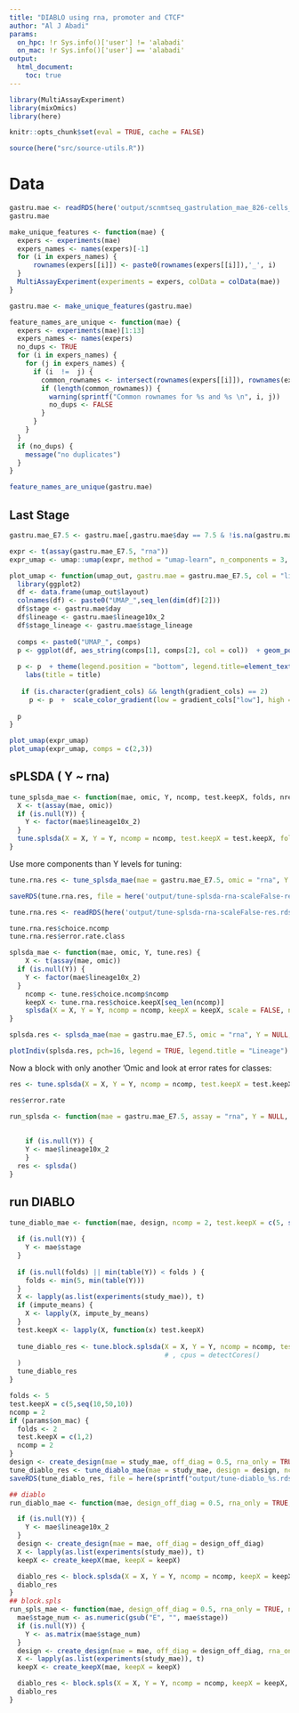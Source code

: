 ```yaml
---
title: "DIABLO using rna, promoter and CTCF"
author: "Al J Abadi"
params:
  on_hpc: !r Sys.info()['user'] != 'alabadi'
  on_mac: !r Sys.info()['user'] == 'alabadi'
output:
  html_document:
    toc: true
---
```


```r
library(MultiAssayExperiment)
library(mixOmics)
library(here)
```


```r
knitr::opts_chunk$set(eval = TRUE, cache = FALSE)
```


```r
source(here("src/source-utils.R"))
```

# Data

```r
gastru.mae <- readRDS(here('output/scnmtseq_gastrulation_mae_826-cells_orderedFeatures.rds'))  # MAE experiment
gastru.mae
```

```r
make_unique_features <- function(mae) {
  expers <- experiments(mae)
  expers_names <- names(expers)[-1]
  for (i in expers_names) {
      rownames(expers[[i]]) <- paste0(rownames(expers[[i]]),'_', i)
  }
  MultiAssayExperiment(experiments = expers, colData = colData(mae))
}
```

```r
gastru.mae <- make_unique_features(gastru.mae)
```


```r
feature_names_are_unique <- function(mae) {
  expers <- experiments(mae)[1:13]
  expers_names <- names(expers)
  no_dups <- TRUE
  for (i in expers_names) {
    for (j in expers_names) {
      if (i  !=  j) {
        common_rownames <- intersect(rownames(expers[[i]]), rownames(expers[[j]]))
        if (length(common_rownames)) {
          warning(sprintf("Common rownames for %s and %s \n", i, j))
          no_dups <- FALSE
        }
      }
    }
  }
  if (no_dups) {
    message("no duplicates")
  }
}
```


```r
feature_names_are_unique(gastru.mae)
```


## Last Stage

```r
gastru.mae_E7.5 <- gastru.mae[,gastru.mae$day == 7.5 & !is.na(gastru.mae$lineage10x_2),]
```

```r
expr <- t(assay(gastru.mae_E7.5, "rna"))
expr_umap <- umap::umap(expr, method = "umap-learn", n_components = 3, metric = "euclidean", n_neighbors = 30)
```
```r
plot_umap <- function(umap_out, gastru.mae = gastru.mae_E7.5, col = "lineage", comps = c(1,2), title = NULL, gradient_cols = NULL){
  library(ggplot2)
  df <- data.frame(umap_out$layout)
  colnames(df) <- paste0("UMAP_",seq_len(dim(df)[2]))
  df$stage <- gastru.mae$day
  df$lineage <- gastru.mae$lineage10x_2
  df$stage_lineage <- gastru.mae$stage_lineage
  
  comps <- paste0("UMAP_", comps)
  p <- ggplot(df, aes_string(comps[1], comps[2], col = col))  + geom_point(alpha = 0.5) +  theme_bw()  +  guides(col = guide_legend(title = col))
  
  p <- p  + theme(legend.position = "bottom", legend.title=element_text(size=14))  + 
    labs(title = title)
  
   if (is.character(gradient_cols) && length(gradient_cols) == 2)
     p <- p  +  scale_color_gradient(low = gradient_cols["low"], high = gradient_cols["high"])
  
  p
}
```
```r
plot_umap(expr_umap)
plot_umap(expr_umap, comps = c(2,3))
```
## sPLSDA ( Y ~ rna)

```r
tune_splsda_mae <- function(mae, omic, Y, ncomp, test.keepX, folds, nrepeat) {
  X <- t(assay(mae, omic))
  if (is.null(Y)) {
    Y <- factor(mae$lineage10x_2)
  }
  tune.splsda(X = X, Y = Y, ncomp = ncomp, test.keepX = test.keepX, folds = folds, nrepeat = nrepeat, scale = FALSE, cpus = parallel::detectCores(), auc = TRUE)
}
```

Use more components than Y levels for tuning:

```r
tune.rna.res <- tune_splsda_mae(mae = gastru.mae_E7.5, omic = "rna", Y = NULL, ncomp = length(unique(gastru.mae_E7.5$lineage10x_2)) + 3, folds = 3, nrepeat = 3, test.keepX = c(5, 10, 20, 50))
```

```r
saveRDS(tune.rna.res, file = here('output/tune-splsda-rna-scaleFalse-res.rds'))
```
```r
tune.rna.res <- readRDS(here('output/tune-splsda-rna-scaleFalse-res.rds'))
```


```r
tune.rna.res$choice.ncomp
tune.rna.res$error.rate.class
```

```r
splsda_mae <- function(mae, omic, Y, tune.res) {
    X <- t(assay(mae, omic))
  if (is.null(Y)) {
    Y <- factor(mae$lineage10x_2)
  }
    ncomp <- tune.res$choice.ncomp$ncomp
    keepX <- tune.rna.res$choice.keepX[seq_len(ncomp)]
    splsda(X = X, Y = Y, ncomp = ncomp, keepX = keepX, scale = FALSE, near.zero.var = TRUE)
}
```

```r
splsda.res <- splsda_mae(mae = gastru.mae_E7.5, omic = "rna", Y = NULL, tune.res = tune.rna.res)
```

```r
plotIndiv(splsda.res, pch=16, legend = TRUE, legend.title = "Lineage")
```

Now a block with only another 'Omic and look at error rates for classes:


```r
res <- tune.splsda(X = X, Y = Y, ncomp = ncomp, test.keepX = test.keepX, folds = 3, nrepeat = 3)
```

```r
res$error.rate
```


```r
run_splsda <- function(mae = gastru.mae_E7.5, assay = "rna", Y = NULL, ncomp=2, keepX = 50) {
  
  
    if (is.null(Y)) {
    Y <- mae$lineage10x_2
    }
  res <- splsda()
}
```


## run DIABLO


```r
tune_diablo_mae <- function(mae, design, ncomp = 2, test.keepX = c(5, seq(10, 50, 10)), Y = NULL, mode = "canonical", folds = NULL, impute_means = TRUE) {
  
  if (is.null(Y)) {
    Y <- mae$stage
  }
  
  if (is.null(folds) || min(table(Y)) < folds ) {
    folds <- min(5, min(table(Y)))
  }
  X <- lapply(as.list(experiments(study_mae)), t)
  if (impute_means) {
    X <- lapply(X, impute_by_means)
  }
  test.keepX <- lapply(X, function(x) test.keepX)
  
  tune_diablo_res <- tune.block.splsda(X = X, Y = Y, ncomp = ncomp, test.keepX = test.keepX,  design = design, validation = "Mfold", folds = folds, weighted = TRUE, dist = "max.dist"
                                       # , cpus = detectCores()
  )
  tune_diablo_res
}
```


```r
folds <- 5
test.keepX = c(5,seq(10,50,10))
ncomp = 2
if (params$on_mac) {
  folds <- 2
  test.keepX = c(1,2)
  ncomp = 2
}
design <- create_design(mae = study_mae, off_diag = 0.5, rna_only = TRUE)
tune_diablo_res <- tune_diablo_mae(mae = study_mae, design = design, ncomp = ncomp, test.keepX = test.keepX, Y = NULL, mode = "canonical", folds = folds, impute_means = TRUE)
saveRDS(tune_diablo_res, file = here(sprintf("output/tune-diablo_%s.rds", paste0(study_assays, collapse = "-"))))
```


```r
## diablo
run_diablo_mae <- function(mae, design_off_diag = 0.5, rna_only = TRUE, ncomp = 2, keepX = c(25, 25), Y = NULL, mode = "canonical") {

  if (is.null(Y)) {
    Y <- mae$lineage10x_2
  }
  design <- create_design(mae = mae, off_diag = design_off_diag)
  X <- lapply(as.list(experiments(study_mae)), t)
  keepX <- create_keepX(mae, keepX = keepX)

  diablo_res <- block.splsda(X = X, Y = Y, ncomp = ncomp, keepX = keepX, mode = mode, design = design)
  diablo_res
}
## block.spls
run_spls_mae <- function(mae, design_off_diag = 0.5, rna_only = TRUE, ncomp = 2, keepX = c(25, 25), Y = NULL, mode = "canonical") {
  mae$stage_num <- as.numeric(gsub("E", "", mae$stage))
  if (is.null(Y)) {
    Y <- as.matrix(mae$stage_num)
  }
  design <- create_design(mae = mae, off_diag = design_off_diag, rna_only = rna_only)
  X <- lapply(as.list(experiments(study_mae)), t)
  keepX <- create_keepX(mae, keepX = keepX)

  diablo_res <- block.spls(X = X, Y = Y, ncomp = ncomp, keepX = keepX, mode = mode, design = design)
  diablo_res
}
```

<!-- ```{r} -->
<!-- diablo_res <- run_diablo_mae(mae = study_mae) -->
<!-- ``` -->
<!-- ```{r} -->
<!-- block.spls_res <- run_spls_mae(mae = study_mae) -->
<!-- ``` -->

<!-- ```{r} -->
<!-- design <- 0.5*(1-diag(length(study_mae))) -->
<!-- keepX <- c(5,10) -->
<!-- runtimes$gastru$tuno_diablo <- system.time({ -->
<!--   tune_diablo_res <- -->
<!--     tune.block.splsda( -->
<!--       X = X, -->
<!--       Y = study_mae$lineage10x_2, -->
<!--       ncomp = 2, -->
<!--       test.keepX = create_keepX(study_mae, keepX = keepX), -->
<!--       design = design, -->
<!--       cpus = parallel::detectCores() -->
<!--     ) -->
<!-- }) -->

<!-- ``` -->

<!-- ```{r} -->
<!-- if (params$on_hpc) { -->
<!--   saveRDS2(tune_diablo_res, file = here("output/tune_diablo_res.rds"), suffix = "auto", log = paste0(study_assays, collapse = ", ")) -->
<!-- } -->
<!-- ``` -->
